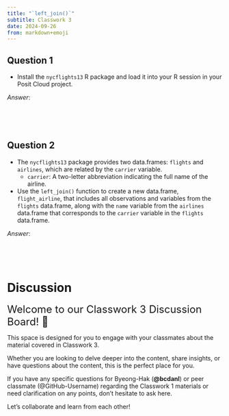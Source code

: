 ```yaml
---
title: "`left_join()`"
subtitle: Classwork 3
date: 2024-09-26
from: markdown+emoji
---
```



## Question 1
- Install the `nycflights13` R package and load it into your R session in your Posit Cloud project.

*Answer*:
```r

```

<br><br>

## Question 2
- The `nycflights13` package provides two data.frames: `flights` and `airlines`, which are related by the `carrier` variable.
  - `carrier`: A two-letter abbreviation indicating the full name of the airline.
  
- Use the `left_join()` function to create a new data.frame, `flight_airline`, that includes all observations and variables from the `flights` data.frame, along with the `name` variable from the `airlines` data.frame that corresponds to the `carrier` variable in the `flights` data.frame.

*Answer*:
```r

```

<br><br>



# Discussion 


<font size = "5">Welcome to our Classwork 3 Discussion Board! 👋 </font>


This space is designed for you to engage with your classmates about the material covered in Classwork 3.

Whether you are looking to delve deeper into the content, share insights, or have questions about the content, this is the perfect place for you.

If you have any specific questions for Byeong-Hak (**@bcdanl**) or peer classmate (@GitHub-Username) regarding the Classwork 1 materials or need clarification on any points, don't hesitate to ask here. 

Let's collaborate and learn from each other!

